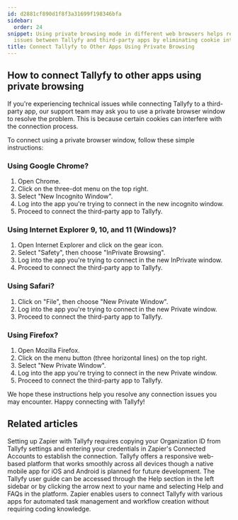 ```yaml
---
id: d2881cf890d1f8f3a31699f198346bfa
sidebar:
  order: 24
snippet: Using private browsing mode in different web browsers helps resolve connection
  issues between Tallyfy and third-party apps by eliminating cookie interference.
title: Connect Tallyfy to Other Apps Using Private Browsing
---
```


## How to connect Tallyfy to other apps using private browsing

If you're experiencing technical issues while connecting Tallyfy to a third-party app, our support team may ask you to use a private browser window to resolve the problem. This is because certain cookies can interfere with the connection process.

To connect using a private browser window, follow these simple instructions:

### Using Google Chrome?

1. Open Chrome.
2. Click on the three-dot menu on the top right.
3. Select "New Incognito Window".
4. Log into the app you're trying to connect in the new incognito window.
5. Proceed to connect the third-party app to Tallyfy.

### Using Internet Explorer 9, 10, and 11 (Windows)?

1. Open Internet Explorer and click on the gear icon.
2. Select "Safety", then choose "InPrivate Browsing".
3. Log into the app you're trying to connect in the new InPrivate window.
4. Proceed to connect the third-party app to Tallyfy.

### Using Safari?

1. Click on "File", then choose "New Private Window".
2. Log into the app you're trying to connect in the new Private window.
3. Proceed to connect the third-party app to Tallyfy.

### Using Firefox?

1. Open Mozilla Firefox.
2. Click on the menu button (three horizontal lines) on the top right.
3. Select "New Private Window".
4. Log into the app you're trying to connect in the new Private window.
5. Proceed to connect the third-party app to Tallyfy.

We hope these instructions help you resolve any connection issues you may encounter. Happy connecting with Tallyfy!


## Related articles
<CardGrid>
<LinkTitleCard header="<b>Zapier > Connect Tallyfy to Zapier</b>" href="/products/pro/integrations/middleware/zapier/how-to-connect-your-tallyfy-account-to-zapier/" > Setting up Zapier with Tallyfy requires copying your Organization ID from Tallyfy settings and entering your credentials in Zapier's Connected Accounts to establish the connection. </LinkTitleCard>
<LinkTitleCard header="<b>Miscellaneous > Tallyfy on mobile devices</b>" href="/products/pro/miscellaneous/does-tallyfy-work-on-all-devices/" > Tallyfy offers a responsive web-based platform that works smoothly across all devices though a native mobile app for iOS and Android is planned for future development. </LinkTitleCard>
<LinkTitleCard header="<b>Support > In-app user guide</b>" href="/products/pro/miscellaneous/support/how-to-access-the-tallyfy-user-guide/" > The Tallyfy user guide can be accessed through the Help section in the left sidebar or by clicking the arrow next to your name and selecting Help and FAQs in the platform. </LinkTitleCard>
<LinkTitleCard header="<b>Middleware > Zapier</b>" href="/products/pro/integrations/middleware/zapier/" > Zapier enables users to connect Tallyfy with various apps for automated task management and workflow creation without requiring coding knowledge. </LinkTitleCard>
</CardGrid>